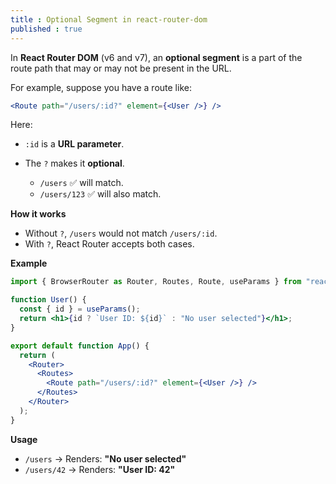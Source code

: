```yaml
---
title : Optional Segment in react-router-dom
published : true
---
```


In **React Router DOM** (v6 and v7), an **optional segment** is a part of the route path that may or may not be present in the URL.

For example, suppose you have a route like:

```jsx
<Route path="/users/:id?" element={<User />} />
```

Here:

* `:id` is a **URL parameter**.
* The `?` makes it **optional**.

  * `/users` ✅ will match.
  * `/users/123` ✅ will also match.

**How it works**

* Without `?`, `/users` would not match `/users/:id`.
* With `?`, React Router accepts both cases.

**Example**

```jsx
import { BrowserRouter as Router, Routes, Route, useParams } from "react-router-dom";

function User() {
  const { id } = useParams();
  return <h1>{id ? `User ID: ${id}` : "No user selected"}</h1>;
}

export default function App() {
  return (
    <Router>
      <Routes>
        <Route path="/users/:id?" element={<User />} />
      </Routes>
    </Router>
  );
}
```

**Usage**

* `/users` → Renders: **"No user selected"**
* `/users/42` → Renders: **"User ID: 42"**


